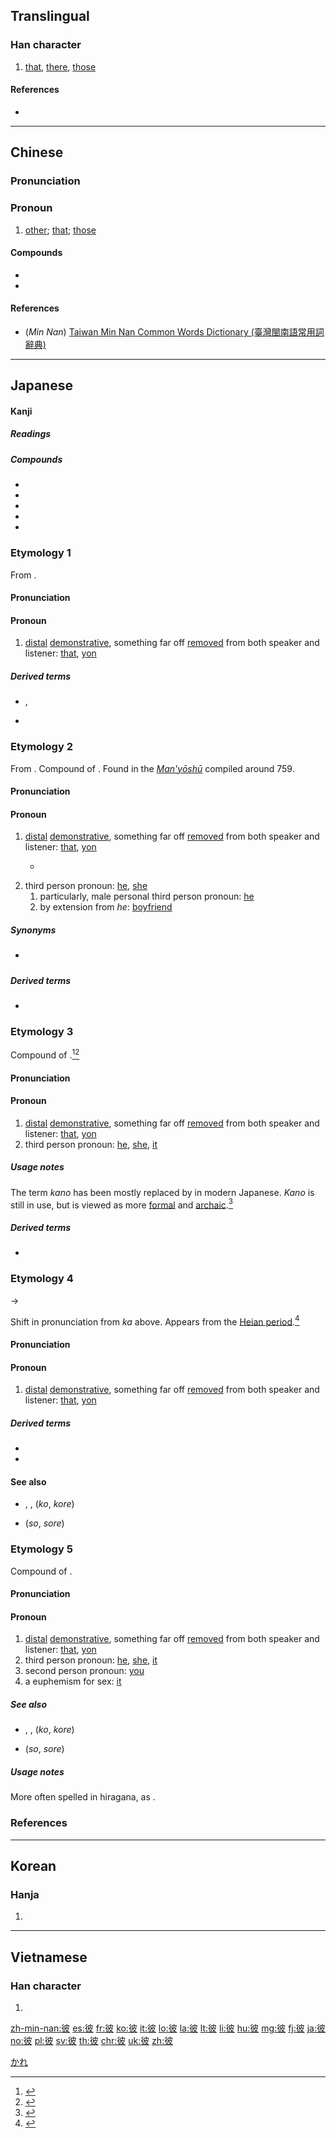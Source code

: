 ==Translingual==

===Han character===
{{Han char|rn=60|rad=彳|as=05|sn=8|four=24247|canj=HODHE|ids=⿰彳皮}}

# [[that]], [[there]], [[those]]

====References====
* {{Han ref|kx=0365.250|dkj=10066|dj=0685.180|hdz=20817.100|uh=5F7C|ud=24444|bh=A9BC|bd=43452}}

----

==Chinese==
{{zh-forms}}

===Pronunciation===
{{zh-pron
|m=bǐ
|c=bei2
|mn=pí
|mc=y
|oc=y
|ma=
|cat=pron
}}

===Pronoun===
# [[other]]; [[that]]; [[those]]

====Compounds====
* {{zh-l|彼此}}
* {{zh-l|顧此失彼}}

====References====
* (''Min Nan'') [http://twblg.dict.edu.tw/holodict_new/result_detail.jsp?n_no=3890&curpage=1&sample=%E5%BD%BC&radiobutton=1&querytarget=1&limit=20&pagenum=1&rowcount=16 Taiwan Min Nan Common Words Dictionary (臺灣閩南語常用詞辭典)]

----

==Japanese==

====Kanji====
{{ja-kanji|grade=c|rs=彳05}}

=====Readings=====
{{ja-readings
|goon=[[ひ]] (hi)|kanon=[[ひ]] (hi)
|kun=[[あ]] (a) {{non-joyo-reading}}, [[あの]] ([[彼の]], ano) {{non-joyo-reading}}, [[あれ]] (are) {{non-joyo-reading}}, [[あれ]] ([[彼れ]], are) {{non-joyo-reading}}, [[か]] (ka), [[かれ]] (kare), [[かの]] (kano), [[かの]] ([[彼の]], kano) {{non-joyo-reading}}
|nanori=[[その]] (sono)
}}

=====Compounds=====
{{der-top|Compounds}}
* {{ja-r|彼処|あそこ|that place over there, that organization over there}}
* {{ja-r|彼方|あちら, かなた|that way, that over there; far away}}
* {{ja-r|彼女|かのじょ|she, girlfriend}}
* {{ja-r|彼我|ひが|friend and fore}}
* {{ja-r|彼岸|ひがん}}
{{der-bottom}}

===Etymology 1===
{{ja-kanjitab|yomi=k|か}}
From {{etyl|ojp|ja|sort=か}}.

====Pronunciation====
{{ja-pron|yomi=k|か|acc=1|acc_ref=DJR}}

====Pronoun====
{{ja-pos|pronoun|か}}

# [[distal]] [[demonstrative]], something far off [[removed]] from both speaker and listener: [[that]], [[yon]]

=====Derived terms=====
{{der-top}}
* {{ja-r|彼|かの}}, {{ja-r|彼の|かの|his; that}}
* {{ja-r|彼|かれ|he}}
{{der-bottom}}

===Etymology 2===
{{ja-kanjitab|yomi=k|かれ}}
From {{etyl|ojp|ja|sort=かれ}}. Compound of {{suffix|lang=ja|sort=かれ|彼|tr1=ka|t1=that, yon|れ|tr2=re|pos2=nominalizing suffix for demonstratives}}. Found in the ''[[w:Man'yōshū|Man'yōshū]]'' compiled around 759.

====Pronunciation====
{{ja-pron|yomi=k|かれ|acc=1|acc_ref=DJR}}

====Pronoun====
{{ja-pos|pronoun|かれ}}

# [[distal]] [[demonstrative]], something far off [[removed]] from both speaker and listener: [[that]], [[yon]]
#* {{RQ:Man'yōshū|18|4045}}
#*: {{lang|ja|於伎敝欲里 美知久流之保能 伊也麻之尓 安我毛布支見我 弥不根可母'''加礼'''}}
# third person pronoun: [[he]], [[she]]
## particularly, male personal third person pronoun: [[he]]
## by extension from ''he'': [[boyfriend]]

=====Synonyms=====
* {{sense|boyfriend}} {{ja-r|彼氏|かれし}}

=====Derived terms=====
{{der-top}}
* {{ja-r|彼氏|かれし|boyfriend}}
{{der-bottom}}

===Etymology 3===
{{ja-kanjitab|yomi=k|かの}}
Compound of {{compound|lang=ja|sort=かの|彼|tr1=ka|t1=that, yon|の|tr2=no|pos2=possessive particle}}.<ref name="KDJ">{{R:Kokugo Dai Jiten}}</ref><ref name="DJR">{{R:Daijirin}}</ref>

====Pronunciation====
{{ja-pron|yomi=k|かの|acc=1|acc_ref=DJR}}

====Pronoun====
{{ja-pos|pronoun|かの}}

# [[distal]] [[demonstrative]], something far off [[removed]] from both speaker and listener: [[that]], [[yon]]
# third person pronoun: [[he]], [[she]], [[it]]

=====Usage notes=====
The term ''kano'' has been mostly replaced by {{ja-r|あの}} in modern Japanese. ''Kano'' is still in use, but is viewed as more [[formal]] and [[archaic]].<ref name="KDJ">{{R:Kokugo Dai Jiten}}</ref>

=====Derived terms=====
{{der-top}}
* {{ja-r|彼女|かのじょ|she; girlfriend}}
{{der-bottom}}

===Etymology 4===
{{ja-kanjitab|yomi=k|あ}}
{{IPAchar|/ka/}} → {{IPAchar|/a/}}

Shift in pronunciation from ''ka'' above. Appears from the [[w:Heian period|Heian period]].<ref name="KDJ">{{R:Kokugo Dai Jiten}}</ref>

====Pronunciation====
{{ja-pron|yomi=k|あ}}

====Pronoun====
{{ja-pos|pronoun|あ}}

# [[distal]] [[demonstrative]], something far off [[removed]] from both speaker and listener: [[that]], [[yon]]

=====Derived terms=====
{{der-top}}
* {{ja-r|彼の|あの|that [one] {{qualifier|as a modifier}}}}
* {{ja-r|彼|あれ|that [one] {{qualifier|as a noun}}}}
{{der-bottom}}

====See also====
* {{ja-l|此}}, {{ja-l|是}}, {{ja-l|之}} (''ko'', ''kore'')
* {{ja-l|其}} (''so'', ''sore'')

===Etymology 5===
{{ja-kanjitab|yomi=k|あれ}}
Compound of {{suffix|lang=ja|sort=あれ|彼|tr1=a|t1=that, yon|れ|tr2=re|pos2=nominalizing suffix for demonstratives}}.

====Pronunciation====
{{ja-pron|yomi=k|あれ|acc=0|acc_ref=DJR}}

====Pronoun====
{{ja-pos|pronoun|あれ}}

# [[distal]] [[demonstrative]], something far off [[removed]] from both speaker and listener: [[that]], [[yon]]
# third person pronoun: [[he]], [[she]], [[it]]
# second person pronoun: [[you]]
# a euphemism for sex: [[it]]

=====See also=====
* {{ja-l|此}}, {{ja-l|是}}, {{ja-l|之}} (''ko'', ''kore'')
* {{ja-l|其}} (''so'', ''sore'')

=====Usage notes=====
More often spelled in hiragana, as {{ja-l|あれ}}.

===References===
<references/>

[[Category:1000 Japanese basic words|かれ]]

----

==Korean==

===Hanja===
{{ko-hanja|hangeul=피|eumhun=저, 그, 저쪽|rv=pi|mr=p'i|y=phi}}

# {{defn|lang=ko|sort=彳05}}

----

==Vietnamese==

===Han character===
{{vi-hantu|[[bỉ]], [[bể]], [[bở]]|rs=彳05}}

# {{defn|lang=vi|sort=彳05}}

[[zh-min-nan:彼]]
[[es:彼]]
[[fr:彼]]
[[ko:彼]]
[[it:彼]]
[[lo:彼]]
[[la:彼]]
[[lt:彼]]
[[li:彼]]
[[hu:彼]]
[[mg:彼]]
[[fj:彼]]
[[ja:彼]]
[[no:彼]]
[[pl:彼]]
[[sv:彼]]
[[th:彼]]
[[chr:彼]]
[[uk:彼]]
[[zh:彼]]